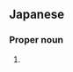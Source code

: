 ==Japanese==
{{ja-kanjitab}}

===Proper noun===
{{ja-pos|あかみね|proper}}

# {{surname|lang=ja|sort=あかみね}}